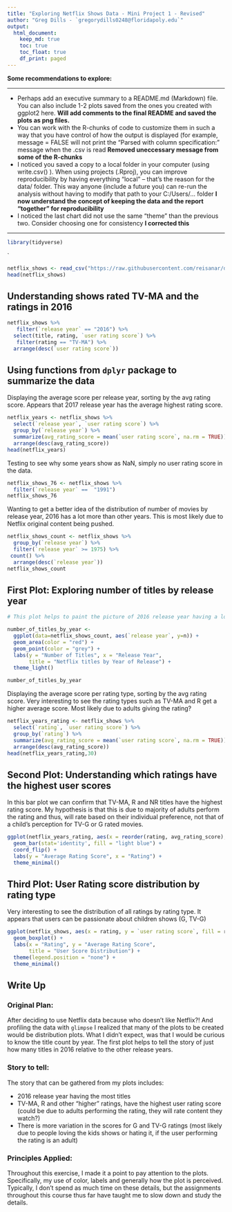 ```yaml
---
title: "Exploring Netflix Shows Data - Mini Project 1 - Revised"
author: "Greg Dills - `gregorydills0248@floridapoly.edu`"
output:
  html_document:
    keep_md: true
    toc: true
    toc_float: true
    df_print: paged
---
```


**Some recommendations to explore:**

***
-	Perhaps add an executive summary to a README.md (Markdown) file. You can also include 1-2 plots saved from the ones you created with ggplot2 here. **Will add comments to the final README and saved the plots as png files.**
-	You can work with the R-chunks of code to customize them in such a way that you have control of how the output is displayed (for example, message = FALSE will not print the “Parsed with column specification:” message when the .csv is read **Removed uneccessary message from some of the R-chunks**
-	I noticed you saved a copy to a local folder in your computer (using write.csv() ). When using projects (.Rproj), you can improve reproducibility by having everything “local” – that’s the reason for the data/ folder. This way anyone (include a future you) can re-run the analysis without having to modify that path to your C:/Users/… folder **I now understand the concept of keeping the data and the report "together" for reproducibility**
-	I noticed the last chart did not use the same “theme” than the previous two. Consider choosing one for consistency **I corrected this**

***


```r
library(tidyverse)
```

`


```r
netflix_shows <- read_csv("https://raw.githubusercontent.com/reisanar/datasets/master/netflixShows.csv")
head(netflix_shows)
```

## Understanding shows rated TV-MA and the ratings in 2016

```r


netflix_shows %>% 
   filter(`release year` == "2016") %>% 
  select(title, rating, `user rating score`) %>% 
   filter(rating == "TV-MA") %>% 
  arrange(desc(`user rating score`))
```



## Using functions from `dplyr` package to summarize the data 

Displaying the average score per release year, sorting by the avg rating score. Appears that 2017 release year has the average highest rating score.

```r


netflix_years <- netflix_shows %>% 
  select(`release year`, `user rating score`) %>%
  group_by(`release year`) %>%
  summarize(avg_rating_score = mean(`user rating score`, na.rm = TRUE)) %>% 
  arrange(desc(avg_rating_score))
head(netflix_years)
```
Testing to see why some years show as NaN, simply no user rating score in the data.

```r


netflix_shows_76 <- netflix_shows %>% 
  filter(`release year` ==  "1991")
netflix_shows_76
```

Wanting to get a better idea of the distribution of number of movies by release year, 2016 has a lot more than other years. This is most likely due to Netflix original content being pushed.

```r


netflix_shows_count <- netflix_shows %>% 
  group_by(`release year`) %>% 
  filter(`release year` >= 1975) %>% 
 count() %>% 
  arrange(desc(`release year`))
netflix_shows_count
```




## First Plot: Exploring number of titles by release year

```r

# This plot helps to paint the picture of 2016 release year having a lot more titles compared to other years. Definitely a case of Netflix pushing original content throughout the year. By excluding the few titles with release years prior to 1975, we are able to see the volume of titles by release year more clearly.

number_of_titles_by_year <-
  ggplot(data=netflix_shows_count, aes(`release year`, y=n)) +
  geom_area(color = "red") +
  geom_point(color = "grey") +
  labs(y = "Number of Titles", x = "Release Year",
       title = "Netflix titles by Year of Release") +
  theme_light()

number_of_titles_by_year

```


Displaying the average score per rating type, sorting by the avg rating score. Very interesting to see the rating types such as TV-MA and R get a higher average score. Most likely due to adults giving the rating?

```r


netflix_years_rating <- netflix_shows %>% 
  select(`rating`, `user rating score`) %>%
  group_by(`rating`) %>%
  summarize(avg_rating_score = mean(`user rating score`, na.rm = TRUE)) %>% 
  arrange(desc(avg_rating_score))
head(netflix_years_rating,30)
```
## Second Plot: Understanding which ratings have the highest user scores

In this bar plot we can confirm that TV-MA, R and NR titles have the highest rating score. My hypothesis is that this is due to majority of adults perform the rating and thus, will rate based on their individual preference, not that of a child's perception for TV-G or G rated movies.


```r


ggplot(netflix_years_rating, aes(x = reorder(rating, avg_rating_score), y = avg_rating_score)) +
  geom_bar(stat='identity', fill = "light blue") +
  coord_flip() +
  labs(y = "Average Rating Score", x = "Rating") +
  theme_minimal()

```

## Third Plot: User Rating score distribution by rating type
Very interesting to see the distribution of all ratings by rating type. It appears that users can be passionate about children shows (G, TV-G)
```r


ggplot(netflix_shows, aes(x = rating, y = `user rating score`, fill = rating)) +
  geom_boxplot() +
  labs(x = "Rating", y = "Average Rating Score",
       title = "User Score Distribution") +
  theme(legend.position = "none") + 
  theme_minimal()
```


## Write Up

### Original Plan:

After deciding to use Netflix data because who doesn't like Netflix?! And profiling the data with `glimpse` I realized that many of the plots to be created would be distribution plots. What I didn't expect, was that I would be curious to know the title count by year. The first plot helps to tell the story of just how many titles in 2016 relative to the other release years.


### Story to tell:

The story that can be gathered from my plots includes:

 - 2016 release year having the most titles
 - TV-MA, R and other "higher" ratings, have the highest user rating score (could be due to adults performing the rating, they will rate content they watch?)
 - There is more variation in the scores for G and TV-G ratings (most likely due to people loving the kids shows or hating it, if the user performing the rating is an adult)


### Principles Applied:

Throughout this exercise, I made it a point to pay attention to the plots. Specifically, my use of color, labels and generally how the plot is perceived. Typically, I don't spend as much time on these details, but the assignments throughout this course thus far have taught me to slow down and study the details.
























